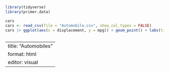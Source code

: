 ```r
library(tidyverse)
library(primer.data)
```

```r
cars
cars <- read_csv(file = "Automobile.csv", show_col_types = FALSE)
cars |> ggplot(aes(x = displacement, y = mpg)) + geom_point() + labs(title = "The Effect of Engine Displacement on Gas Mileage", x = "Engine Displacement", y = "Miles Per Gallon", subtitle = "Generally, as engine displacement increases, gas mileage decreases", caption = "Kaggle: Car Information Dataset") + theme_classic()
```

```{}
```

---
title: "Automobiles"
format: html
editor: visual
---
